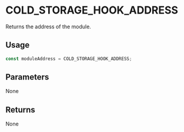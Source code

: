 # COLD_STORAGE_HOOK_ADDRESS

Returns the address of the module.

## Usage

```typescript copy
const moduleAddress = COLD_STORAGE_HOOK_ADDRESS;
```

## Parameters

None

## Returns

None
